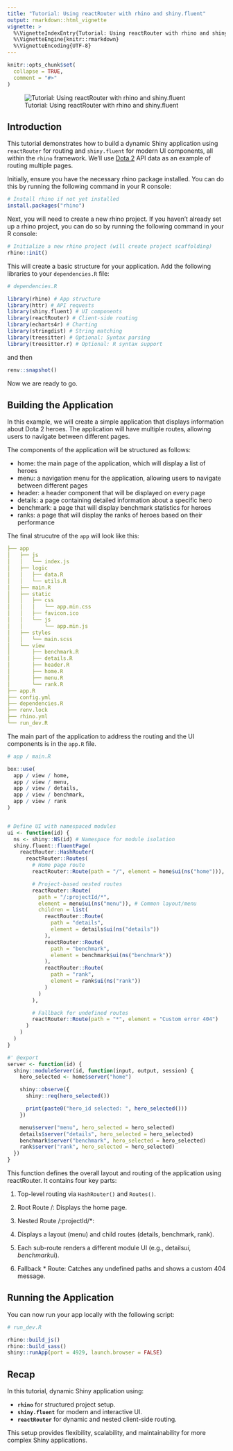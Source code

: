```yaml
---
title: "Tutorial: Using reactRouter with rhino and shiny.fluent"
output: rmarkdown::html_vignette
vignette: >
  %\VignetteIndexEntry{Tutorial: Using reactRouter with rhino and shiny.fluent}
  %\VignetteEngine{knitr::rmarkdown}
  %\VignetteEncoding{UTF-8}
---
```


```r
knitr::opts_chunk$set(
  collapse = TRUE,
  comment = "#>"
)
```

![Tutorial: Using reactRouter with rhino and shiny.fluent](figures/reactRouterShinyFluent.gif)

## Introduction

This tutorial demonstrates how to build a dynamic Shiny application using `reactRouter` for routing and `shiny.fluent` for modern UI components, all within the `rhino` framework. We'll use [Dota 2](https://www.opendota.com/) API data as an example of routing multiple pages.

Initially, ensure you have the necessary rhino package installed. You can do this by running the following command in your R console:

```r
# Install rhino if not yet installed
install.packages("rhino")
```

Next, you will need to create a new rhino project. If you haven't already set up a rhino project, you can do so by running the following command in your R console:

```r
# Initialize a new rhino project (will create project scaffolding)
rhino::init()
```

This will create a basic structure for your application. Add the following libraries to your `dependencies.R` file:

```r
# dependencies.R

library(rhino) # App structure
library(httr) # API requests
library(shiny.fluent) # UI components
library(reactRouter) # Client-side routing
library(echarts4r) # Charting
library(stringdist) # String matching
library(treesitter) # Optional: Syntax parsing
library(treesitter.r) # Optional: R syntax support
```

and then

```r
renv::snapshot()
```

Now we are ready to go.

## Building the Application

In this example, we will create a simple application that displays information about Dota 2 heroes. The application will have multiple routes, allowing users to navigate between different pages.

The components of the application will be structured as follows:

- home: the main page of the application, which will display a list of heroes
- menu: a navigation menu for the application, allowing users to navigate between different pages
- header: a header component that will be displayed on every page
- details: a page containing detailed information about a specific hero
- benchmark: a page that will display benchmark statistics for heroes
- ranks: a page that will display the ranks of heroes based on their performance

The final strucutre of the `app` will look like this:

```yml
├── app
│   ├── js
│   │   └── index.js
│   ├── logic
│   │   ├── data.R
│   │   └── utils.R
│   ├── main.R
│   ├── static
│   │   ├── css
│   │   │   └── app.min.css
│   │   ├── favicon.ico
│   │   └── js
│   │       └── app.min.js
│   ├── styles
│   │   └── main.scss
│   └── view
│       ├── benchmark.R
│       ├── details.R
│       ├── header.R
│       ├── home.R
│       ├── menu.R
│       └── rank.R
├── app.R
├── config.yml
├── dependencies.R
├── renv.lock
├── rhino.yml
└── run_dev.R
```

The main part of the application to address the routing and the UI components is in the `app.R` file. 

```r
# app / main.R

box::use(
  app / view / home,
  app / view / menu,
  app / view / details,
  app / view / benchmark,
  app / view / rank
)


# Define UI with namespaced modules
ui <- function(id) {
  ns <- shiny::NS(id) # Namespace for module isolation
  shiny.fluent::fluentPage(
    reactRouter::HashRouter(
      reactRouter::Routes(
        # Home page route
        reactRouter::Route(path = "/", element = home$ui(ns("home"))),

        # Project-based nested routes
        reactRouter::Route(
          path = "/:projectId/*",
          element = menu$ui(ns("menu")), # Common layout/menu
          children = list(
            reactRouter::Route(
              path = "details",
              element = details$ui(ns("details"))
            ),
            reactRouter::Route(
              path = "benchmark",
              element = benchmark$ui(ns("benchmark"))
            ),
            reactRouter::Route(
              path = "rank",
              element = rank$ui(ns("rank"))
            )
          )
        ),

        # Fallback for undefined routes
        reactRouter::Route(path = "*", element = "Custom error 404")
      )
    )
  )
}

#' @export
server <- function(id) {
  shiny::moduleServer(id, function(input, output, session) {
    hero_selected <- home$server("home")

    shiny::observe({
      shiny::req(hero_selected())

      print(paste0("hero_id selected: ", hero_selected()))
    })

    menu$server("menu", hero_selected = hero_selected)
    details$server("details", hero_selected = hero_selected)
    benchmark$server("benchmark", hero_selected = hero_selected)
    rank$server("rank", hero_selected = hero_selected)
  })
}
```

This function defines the overall layout and routing of the application using reactRouter. It contains four key parts:

1. Top-level routing via `HashRouter()` and `Routes()`.

2. Root Route /: Displays the home page.

3. Nested Route /:projectId/*:

  1. Displays a layout (menu) and child routes (details, benchmark, rank).

  2. Each sub-route renders a different module UI (e.g., details$ui, benchmark$ui).

4. Fallback * Route: Catches any undefined paths and shows a custom 404 message.

## Running the Application

You can now run your app locally with the following script:

```r
# run_dev.R

rhino::build_js()
rhino::build_sass()
shiny::runApp(port = 4929, launch.browser = FALSE)
```

## Recap

In this tutorial, dynamic Shiny application using:

- **`rhino`** for structured project setup.
- **`shiny.fluent`** for modern and interactive UI.
- **`reactRouter`** for dynamic and nested client-side routing.

This setup provides flexibility, scalability, and maintainability for more complex Shiny applications.